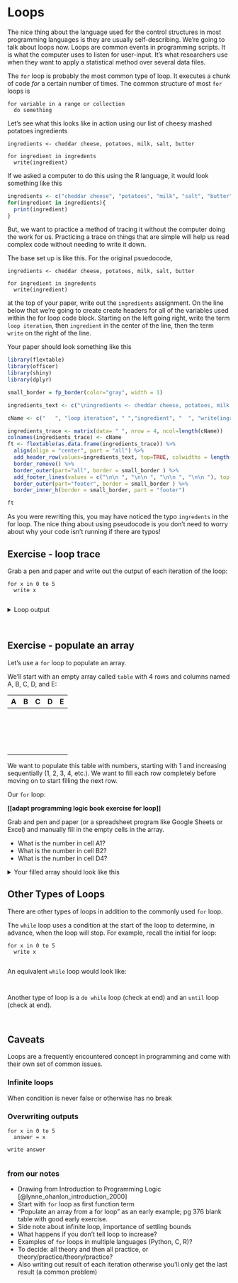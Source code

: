 # Loops

The nice thing about the language used for the control structures in most programming languages is they are usually self-describing.  We're going to talk about loops now.  Loops are common events in programming scripts.  It is what the computer uses to listen for user-input.  It's what researchers use when they want to apply a statistical method over several data files.

The `for` loop is probably the most common type of loop.  It executes a chunk of code _for_ a certain number of times. The common structure of most `for` loops is

```
for variable in a range or collection
  do something
```

Let's see what this looks like in action using our list of cheesy mashed potatoes ingredients

```
ingredients <- cheddar cheese, potatoes, milk, salt, butter

for ingredient in ingredents
  write(ingredient)
```

If we asked a computer to do this using the R language, it would look something like this

```r
ingredients <- c("cheddar cheese", "potatoes", "milk", "salt", "butter")
for(ingredient in ingredients){
  print(ingredient)
}
```

But, we want to practice a method of tracing it without the computer doing the work for us. Practicing a trace on things that are simple will help us read complex code without needing to write it down.  

The base set up is like this.  For the original psuedocode, 
```
ingredients <- cheddar cheese, potatoes, milk, salt, butter

for ingredient in ingredents
  write(ingredient)
```
at the top of your paper, write out the `ingredients` assignment.  On the line below that we're going to create create headers for all of the variables used within the for loop code block.  Starting on the left going right, write the term `loop iteration`, then `ingredient` in the center of the line, then the term `write` on the right of the line. 

Your paper should look something like this

```r
library(flextable)
library(officer)
library(shiny)
library(dplyr)

small_border = fp_border(color="gray", width = 1)

ingredients_text <- c("\ningredients <- cheddar cheese, potatoes, milk, salt, butter\n\n")

cName <- c("   ", "loop iteration", " ","ingredient", "  ", "write(ingredient)", "     ") 

ingredients_trace <- matrix(data= " ", nrow = 4, ncol=length(cName))
colnames(ingredients_trace) <- cName
ft <- flextable(as.data.frame(ingredients_trace)) %>%
  align(align = "center", part = "all") %>%
  add_header_row(values=ingredients_text, top=TRUE, colwidths = length(cName)) %>%
  border_remove() %>%
  border_outer(part="all", border = small_border ) %>%
  add_footer_lines(values = c("\n\n ", "\n\n ", "\n\n ", "\n\n "), top = FALSE) %>%
  border_outer(part="footer", border = small_border ) %>%
  border_inner_h(border = small_border, part = "footer")

ft
```

As you were rewriting this, you may have noticed the typo `ingredents` in the for loop. The nice thing about using pseudocode is you don't need to worry about why your code isn't running if there are typos!


## Exercise - loop trace

Grab a pen and paper and write out the output of each iteration of the loop:

```
for x in 0 to 5 
  write x
  
```
<details>
<summary>Loop output</summary>
0\
1\
2\
3\
4\
5\
</details>\


## Exercise - populate an array

Let's use a `for` loop to populate an array.

We'll start with an empty array called `table` with 4 rows and columns named A, B, C, D, and E:

| A | B | C | D | E |
|---|---|---|---|---|
| &nbsp;  | &nbsp;  | &nbsp;  | &nbsp;  | &nbsp;  |
| &nbsp;  | &nbsp;  | &nbsp;  | &nbsp;  | &nbsp;  |
| &nbsp;  | &nbsp;  | &nbsp;  | &nbsp;  | &nbsp;  |
| &nbsp;  | &nbsp;  | &nbsp;  | &nbsp;  | &nbsp;  |

We want to populate this table with numbers, starting with 1 and increasing sequentially (1, 2, 3, 4, etc.). We want to fill each row completely before moving on to start filling the next row.

Our `for` loop:

__[[adapt programming logic book exercise for loop]]__
    

Grab and pen and paper (or a spreadsheet program like Google Sheets or Excel) and manually fill in the empty cells in the array.

- What is the number in cell A1?
- What is the number in cell B2?
- What is the number in cell D4?

<details>
<summary>Your filled array should look like this</summary>

| A   | B   | C   | D   | E  |
|---  |---  |---  |---  |--- |
| 1   |  2  | 3   |  4  | 5  |
| 6   |  7  | 8   |  9  | 10 |
| 11  | 12  | 13  | 14  | 15 |
| 16  | 17  | 18  | 19  | 20 |

</details>


## Other Types of Loops 

There are other types of loops in addition to the commonly used `for` loop.\ 

The `while` loop uses a condition at the start of the loop to determine, in advance, when the loop will stop. For example, recall the initial for loop:

```
for x in 0 to 5 
  write x
  
```

An equivalent `while` loop would look like:

```


```

Another type of loop is a `do while` loop (check at end) and an `until` loop (check at end).

```

```

```

```

## Caveats

Loops are a frequently encountered concept in programming and come with their own set of common issues.

### Infinite loops

When condition is never false or otherwise has no break

### Overwriting outputs

```
for x in 0 to 5 
  answer = x

write answer
  
```

### from our notes
- Drawing from Introduction to Programming Logic [@lynne_ohanlon_introduction_2000]
- Start with `for` loop as first function term
- “Populate an array from a for loop” as an early example; pg 376 blank table with good early exercise.
- Side note about infinite loop, importance of settling bounds
- What happens if you don’t tell loop to increase?
- Examples of `for` loops in multiple languages (Python, C, R)?
- To decide: all theory and then all practice, or theory/practice/theory/practice?
- Also writing out result of each iteration otherwise you’ll only get the last result (a common problem)


